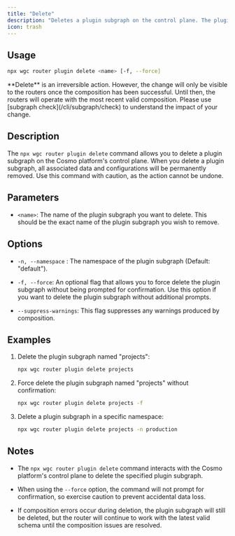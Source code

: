 ```yaml
---
title: "Delete"
description: "Deletes a plugin subgraph on the control plane. The plugin subgraph will be deleted from all federated graphs."
icon: trash
---
```


## Usage

```bash
npx wgc router plugin delete <name> [-f, --force]
```

<Note>
  **Delete** is an irreversible action. However, the change will only be visible
  to the routers once the composition has been successful. Until then, the
  routers will operate with the most recent valid composition. Please use
  [subgraph check](/cli/subgraph/check) to understand the impact of your change.
</Note>

## Description

The `npx wgc router plugin delete` command allows you to delete a plugin subgraph on the Cosmo platform's control plane. When you delete a plugin subgraph, all associated data and configurations will be permanently removed. Use this command with caution, as the action cannot be undone.

## Parameters

- `<name>`: The name of the plugin subgraph you want to delete. This should be the exact name of the plugin subgraph you wish to remove.

## Options

- `-n, --namespace` : The namespace of the plugin subgraph (Default: "default").

- `-f, --force`: An optional flag that allows you to force delete the plugin subgraph without being prompted for confirmation. Use this option if you want to delete the plugin subgraph without additional prompts.

- `--suppress-warnings`: This flag suppresses any warnings produced by composition.

## Examples

1. Delete the plugin subgraph named "projects":

   ```bash
   npx wgc router plugin delete projects
   ```

2. Force delete the plugin subgraph named "projects" without confirmation:

   ```bash
   npx wgc router plugin delete projects -f
   ```

3. Delete a plugin subgraph in a specific namespace:

   ```bash
   npx wgc router plugin delete projects -n production
   ```

## Notes

- The `npx wgc router plugin delete` command interacts with the Cosmo platform's control plane to delete the specified plugin subgraph.

- When using the `--force` option, the command will not prompt for confirmation, so exercise caution to prevent accidental data loss.

- If composition errors occur during deletion, the plugin subgraph will still be deleted, but the router will continue to work with the latest valid schema until the composition issues are resolved.
